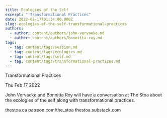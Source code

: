 ```yaml
---
title: Ecologies of the Self
excerpt: " Transformational Practices"
date: 2022-02-17T01:34:00.000Z
slug: ecologies-of-the-self-transformational-practices
authors:
  - author: content/authors/john-vervaeke.md
  - author: content/authors/bonnitta-roy.md
tags:
  - tag: content/tags/session.md
  - tag: content/tags/ecologies.md
  - tag: content/tags/self.md
  - tag: content/tags/transformational-practices.md
---
```




 Transformational Practices

Thu Feb 17 2022

John Vervaeke and Bonnitta Roy will have a conversation at The Stoa about the ecologies of the self along with transformational practices.

thestoa.ca
patreon.com/the_stoa
thestoa.substack.com


